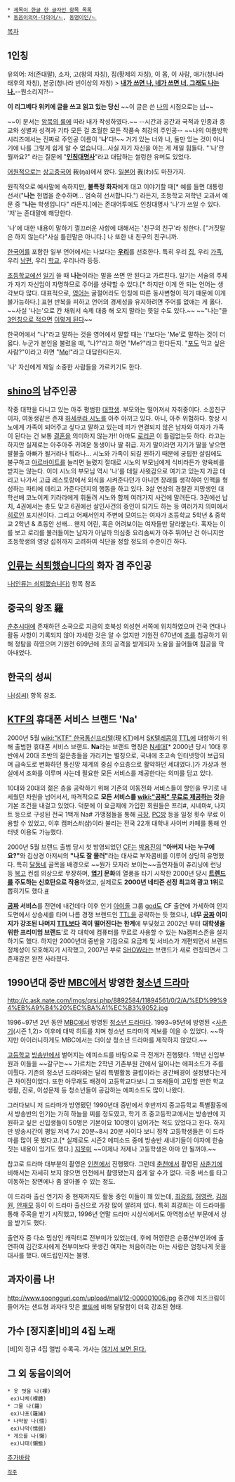  * [[제목이 한글 한 글자인 항목 목록]]
 * [[동음이의어·다의어/ㄴ]], [[동명이인/ㄴ]]

[[목차]]
== 1인칭 ==
유의어: 저(존대말), 소자, 고(왕의 자칭), 짐(황제의 자칭), 이 몸, 이 사람, 애가(청나라 태후의 자칭), 본궁(청나라 빈이상의 자칭)
> '''[[언어유희|내가 쓰면 나, 네가 쓰면 너, 그래도 나는 나.]]'''--뭔소리지?!--

'''이 리그베다 위키에 글을 쓰고 읽고 있는 당신''' ~~이 글은 쓴 [[위키니트|나]]의 시점으로는 [[위키니트|너]]~~

~~이 문서는 [[암묵의 룰]]에 따라 내가 작성하였다.~~
--시간과 공간과 국적과 인종과 종교와 성별과 성격과 기타 모든 걸 초월한 모든 작품속 최강의 주인공--
~~나의 여름방학 시리즈에서는 진짜로 주인공 이름이 ''''나''''다!~~
거기 있는 너와 나, 둘만 있는 것이 아니기에 나를 그렇게 쉽게 알 수 없습니다...사실 자기 자신을 아는 게 제일 힘들다.
"'나'란 뭘까요?" 라는 질문에 "'''[[인칭대명사]]'''"라고 대답하는 썰렁한 유머도 있었다.

[[어원]]적으로는 [[상고중국어]] 我(ŋa)에서 왔다. [[일본어]] 我(わ)도 마찬가지.

원칙적으로 예사말에 속하지만, '''불특정 화자'''에게 대고 이야기할 때[* 예를 들면 대통령 선서("'''나는''' 헌법을 준수하며... 엄숙히 선서합니다.") 라든지, 초등학교 저학년 교과서 예문 중 "'''나는''' 학생입니다" 라든지.]에는 존대어투에도 인칭대명사 '나'가 쓰일 수 있다. '저'는 존대말에 해당한다.

'나'에 대한 내용이 말하기 껄끄러운 사항에 대해서는 '친구의 친구'라 칭한다. ["거짓말은 하지 않는다"사실 틀린말은 아니다.] 나 또한 내 친구의 친구니까.

[[한국어]]를 포함한 일부 언어에서는 나보다는 '''[[우리]]'''를 선호한다. 특히 우리 [[집]], 우리 [[가족]], 우리 [[남편]], 우리 [[학교]], 우리나라 등등. 

[[초등학교]]에선 [[일기]] 쓸 때 '''나는'''이라는 말을 쓰면 안 된다고 가르친다. 일기는 서술의 주체가 자기 자신임이 자명하므로 주어를 생략할 수 있다.[* 하지만 이게 안 되는 언어는 생각보다 많다. 대표적으로, [[영어]]는 굴절어라도 인칭에 따른 동사변형이 적기 때문에 이게 불가능하다.] 표현 반복을 피하고 언어의 경제성을 유지하려면 주어를 없애는 게 옳다. ~~사실 '나는'으로 칸 채워서 숙제 대충 해 오지 말라는 뜻일 수도 있다.~~ ~~"나는"을 [[3인칭화|3인칭으로 적으면]] [[갈리아 전기|이렇게 된다]]~~

한국어에서 "나"라고 말하는 것을 영어에서 말할 때는 'I'보다는 'Me'로 말하는 것이 더 옳다. 누군가 본인을 불렀을 때, "나?"라고 하면 "Me?"라고 한다든지. "[[포도]] 먹고 싶은 사람?"이라고 하면 "[[추사랑|Me]]!"라고 대답한다든지.

'나' 자신에게 제일 소중한 사람들을 가르키기도 한다.

== [[shino]]의 남주인공 ==
작중 대학을 다니고 있는 아주 평범한 [[대학생]].
부모와는 떨어져서 자취중이다. 소꿉친구이자, 여동생같은 존재 [[하세쿠라 시노]]를 아주 아끼고 있다. 아니, 아주 위험하다. 항상 시노에게 가족이 되어주고 싶다고 말하고 있는데 피가 연결되지 않은 남자와 여자가 가족이 된다는 건 보통 [[결혼]]을 의미하지 않는가!! 아마도 [[로리콘]] 이 틀림없는듯 하다. 라고는 하지만 실제로는 아주아주 귀여운 동생이나 딸 취급. 자기 말이라면 자기가 딸을 낳으면 팔불출 아빠가 될거라나 뭐라나...
시노와 가족이 되길 원하기 때문에 궁핍한 살림에도 불구하고 [[아르바이트]]를 늘리면 늘렸지 절대로 시노의 부모님에게 식비라든가 양육비를 받지는 않는다. 이미 시노의 부모님 역시 '나'를 데릴 사윗감으로 여기고 있는지 가끔 데리고 나가서 고급 레스토랑에서 외식을 시켜준다던가 아니면 장래를 생각하여 인맥을 형성하는 파티에 데리고 가준다던지의 행동을 하고 있다. 
3살 연상의 경찰관 지망생인 대학선배 코노이케 키라라에게 휘둘려 시노와 함께 여러가지 사건에 말려든다. 3권에선 납치, 4권에서는 총도 맞고 6권에선 살인사건의 증인이 되기도 하는 등 여러가지 의미에서 [[히로인]] 포지션이다. 
그리고 어째서인지 주변에 모여드는 여자가 초등학교 5학년 & 중학교 2학년 & 초동안 선배... 왠지 어린, 혹은 어려보이는 여자들만 달라붙는다. 혹자는 이를 보고 로리를 불러들이는 남자가 아닐까 의심중
요리솜씨가 아주 뛰어난 건 아니지만 초등학생의 영양 섭취까지 고려하여 식단을 정할 정도의 수준이긴 하다.  

== [[인류는 쇠퇴했습니다]]의 화자 겸 주인공 ==
[[나(인류는 쇠퇴했습니다)]] 항목 참조  

== 중국의 왕조 羅 ==
[[춘추시대]]에 존재하던 소국으로 지금의 호북성 의성현 서쪽에 위치하였으며 건국 연대나 활동 사항이 기록되지 않아 자세한 것은 알 수 없지만 기원전 670년에 [[초]]를 침공하기 위해 정탐을 하였으며 기원전 699년에 초의 공격을 받게되자 노융을 끌어들여 침공을 막아내었다.

== 한국의 성씨 ==
[[나(성씨)]] 항목 참조.

== [[KTF]]의 휴대폰 서비스 브랜드 'Na' ==
2000년 5월 [[wiki:"KTF" 한국통신프리텔]](現 [[KT]])에서 [[SK텔레콤]]의 [[TTL]]에 대항하기 위해 출범한 휴대폰 서비스 브랜드. '''Na'''라는 브랜드 명칭은 [[N세대]][* 2000년 당시 10대 후반에서 20대 초반의 젊은층들을 가리키는 별칭으로, 국내에 초고속 인터넷망이 보급되며 급속도로 변화하던 통신망 체계의 중심 수요층으로 활약하던 세대였다.]가 가상과 현실에서 조화를 이루며 사는데 필요한 모든 서비스를 제공한다는 의미를 담고 있다. 

10대와 20대의 젊은 층을 공략하기 위해  기존의 이동전화 서비스들이 할인을 무기로 내세웠던 차원을 넘어서서, 파격적으로 '''모든 서비스를 [[wiki:"공짜" 무료로 제공]]하는 것'''을 기본 조건을 내걸고 있었다. 덕분에 이 요금제에 가입한 회원들은 프리#, 시네마#, 나지트 등으로 구성된 전국 1백개 Na# 가맹점들을 통해 [[극장]], [[PC방]] 등을 일정 횟수 무료 이용할 수 있었고, 이후 캠퍼스#(샵)이라 불리는 전국 22개 대학내 사이버 카페를 통해 인터넷 이용도 가능했다. 
  
{{{#!html
<iframe width="420" height="315" src="http://www.youtube.com/embed/SW0gTnZfkyE" frameborder="0" allowfullscreen></iframe>
}}}

2000년 5월 브랜드 출범 당시 첫 방영되었던 [[CF]]는 [[박용진]]의 '''"아버지 나는 누구에요?"'''와 김상경 아저씨의 '''"나도 잘 몰러"'''라는 대사로 부자콤비를 이루어 상당히 유명했다. 특히 [[달동네]] 골목을 배경으로 ~~뭔가 모자라 보이는~~출연자들이 츄리닝에 런닝 등 [[복고]] 컨셉 의상으로 무장하며, '''[[엽기]] 문화'''의 열풍을 타기 시작한 2000년 당시 '''[[트렌드]]를 주도하는 신호탄으로 작용'''하였고, 실제로도 '''2000년 네티즌 선정 최고의 광고 1위'''로 뽑히기도 했다.[http://news.naver.com/main/read.nhn?mode=LSD&mid=sec&sid1=105&oid=038&aid=0000042779 #] 

'''[[공짜]] 서비스'''를 전면에 내건데다 이후 인기 [[아이돌]] 그룹 [[god]]도 CF 출연에 가세하여 인지도면에서 상승세를 타며 나름 경쟁 브랜드인 [[TTL]]을 공략하는 듯 했으나, '''너무 [[공짜]] 이미지가 강조된 나머지 [[TTL]]보다 격이 떨어진다는 한계'''에 부딪혔고 2002년 부터 '''대학생을 위한 프리미엄 브랜드''''로 각 대학에 컴퓨터를 무료로 사용할 수 있는 Na캠퍼스존을 설치하기도 했다. 하지만 2000년대 중반을 기점으로 요금제 및 서비스가 개편되면서 브랜드 정체성이 모호해지기 시작했고, 2007년 부로 [[쇼|SHOW]]라는 브랜드가 새로 런칭되면서 그 존재감은 완전 사라졌다.

== 1990년대 중반 [[문화방송|MBC]]에서 방영한 [[청소년 드라마]] ==
http://c.ask.nate.com/imgs/qrsi.php/8892584/11894561/0/2/A/%ED%99%94%EB%A9%B4%20%EC%BA%A1%EC%B3%9052.jpg

1996~97년 2년 동안 [[문화방송|MBC]]에서 방영된 [[청소년 드라마]]다. 1993~95년에 방영된 <[[사춘기]](시즌 1,2)> 이후에 대박 히트를 치며 청소년 드라마의 계보를 이을 수 있었다. ~~하지만 아이러니하게도 MBC에서는 더이상 청소년 드라마를 제작하지 않았다.~~

[[고등학교]] [[방송부|방송반]]에서 벌어지는 에피소드를 바탕으로 극 전개가 진행됐다. 1학년 신입부원과 이들을 ~~갈구는~~ 가르치는 2학년 기존부원 간에서 일어나는 에피소드가 주를 이뤘다. 기존의 청소년 드라마와는 달리 특별활동 클럽이라는 공간배경이 설정됐다는게 큰 차이점이었다. 또한 아무래도 배경이 고등학교다보니 그 또래들이 고민할 만한 학교생활, 진로, 이성문제 등 청소년들이 공감하는 에피소드도 많이 나왔다.

그러다보니 저 드라마가 방영됐던 1990년대 중반에서 후반까지 중고등학교 특별활동에서 방송반의 인기는 가히 하늘을 찌를 정도였고, 학기 초 중고등학교에서는 방송반에 지원하고 싶은 신입생들이 50명은 기본이요 100명이 넘어가는 적도 있었다고 한다. 하지만 방송시간이 평일 저녁 7시 20분~8시 20분 사이다 보니 정작 고등학생들은 이 드라마를 많이 못 봤다고.[* 실제로도 시즌2 에피소드 중에 방송반 새내기들이 야자에 한숨짓는 내용이 있기도 했다.] [[지못미]] ~~이제나 저제나 고등학생은 아마 안 될꺼야.~~

참고로 드라마 대부분의 촬영은 [[인천]]에서 진행됐다. 그런데 [[춘천]]에서 촬영된 [[사춘기]]에 비해서는 자세히 보지 않으면 인천에서 촬영됐는지 쉽게 알 수가 없다. 극중 버스를 타고 이동하는 장면에나 좀 알아볼 수 있는 정도.

이 드라마 출신 연기자 중 현재까지도 활동 중인 이들이 꽤 있는데, [[최강희]], [[허영란]], [[김래원]], [[안재모]] 등이 이 드라마 출신으로 가장 많이 알려져 있다. 특히 최강희는 이 드라마를 통해 주목을 받기 시작했고, 1996년 연말 드라마 시상식에서도 아역청소년 부문에서 상을 받기도 했다.

출연자 중 다소 밉상인 캐릭터로 전부미가 있었는데, 후에 허영란은 순풍산부인과에 출연하여 김간호사에게 전부미보다 못생긴 여자는 처음이라는 아는 사람은 엄청나게 웃을 대사를 했다. 애드립인지는 불명.
== 과자이름 나! ==
http://www.soongguri.com/upload/mall/12-000001006.jpg
중간에 치즈크림이 들어가는 샌드형 과자다
맛은 [[뽀또]]에 비해 달달함이 더욱 강조된 형태.
== 가수 [정지훈|비]의 4집 노래 ==
[비]의 정규 4집 앨범 수록곡. 가사는 [http://m.music.naver.com/track/index.nhn?trackId=609455 여기서 보면 된다.]
== 그 외 동음이의어 ==
 * 옷 벗을 나(裸)
  ex)나체(裸體)
 * 그물 나(羅)
  ex)나포(羅捕)
 * 나약할 나(懦)
  ex)나약(懦弱)
 * 게으를 나(懶)
  ex)나태(懶態)
[[추가바람]]
 [[각주]]
